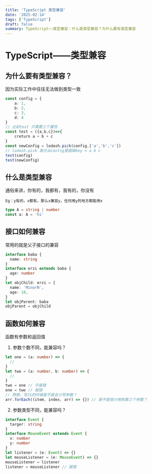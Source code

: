 ```yaml
---
title: 'TypeScript 类型兼容'
date: '2025-02-14'
tags: ['TypeScript']
draft: false
summary: TypeScript——类型兼容：什么是类型兼容？为什么要有类型兼容
---
```


# TypeScript——类型兼容

## 为什么要有类型兼容？

因为实际工作中往往无法做到类型一致

```typescript
const config = {
    a: 1,
    b: 2,
    c: 3,
    d: 4
}
// 比如test 只需要三个属性
const test = ({a,b,c})=>{
    creturn a + b + c
}
const newConfig = lodash.pick(config,['a','b','c'])
// lodash.pick 表示从config里面取key = a b c
test(config)
test(newConfig)
```

## 什么是类型兼容

通俗来讲，你有的，我都有，我有的，你没有

`Eg：y有的，x都有，那么x兼容y，任何用y的地方都能用x`

```typescript
type A = string | number
const a: A = 'hi'
```

## 接口如何兼容

常用的就是父子接口的兼容

```typescript
interface baba {
  name: string
}
interface erzi extends baba {
  age: number
}
let objChild: erzi = {
  name: 'MinorN',
  age: 18,
}
let objParent: baba
objParent = objChild
```

## 函数如何兼容

函数有参数和返回值

1. 参数个数不同，能兼容吗？

```typescript
let one = (a: number) => {
  //
}
let two = (a: number, b: number) => {
  //
}
two = one // 不报错
one = two // 报错
// 想想，写JS的时候是不是会少写参数？
arr.forEach((item, index, arr) => {}) // 是不是很少用到第三个参数？
```

2. 参数类型不同，能兼容吗？

```typescript
interface Event {
  targer: string
}
interface MouseEvent extends Event {
  x: number
  y: number
}
let listener = (e: Event) => {}
let mouseListener = (e: MouseEvent) => {}
mouseListener = listener
listener = mouseListener // 报错
```
